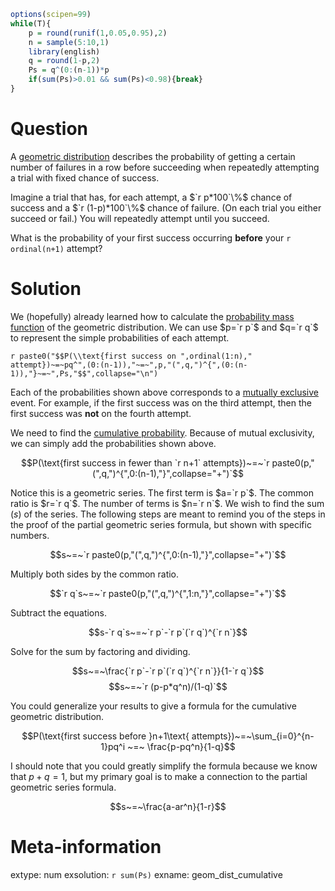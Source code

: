 ```r
options(scipen=99)
while(T){
    p = round(runif(1,0.05,0.95),2)
    n = sample(5:10,1)
    library(english)
    q = round(1-p,2)
    Ps = q^(0:(n-1))*p
    if(sum(Ps)>0.01 && sum(Ps)<0.98){break}
}

```

Question
========

A [geometric distribution](https://en.wikipedia.org/wiki/Geometric_distribution) describes the probability of getting a certain number of failures in a row before succeeding when repeatedly attempting a trial with fixed chance of success.

Imagine a trial that has, for each attempt, a $`r p*100`\%$ chance of success and a $`r (1-p)*100`\%$ chance of failure. (On each trial you either succeed or fail.) You will repeatedly attempt until you succeed.

What is the probability of your first success occurring **before** your `r ordinal(n+1)` attempt?

Solution
========

We (hopefully) already learned how to calculate the [probability mass function](https://en.wikipedia.org/wiki/Probability_mass_function) of the geometric distribution. We can use $p=`r p`$ and $q=`r q`$ to represent the simple probabilities of each attempt.

`r paste0("$$P(\\text{first success on ",ordinal(1:n)," attempt})~=~pq^",(0:(n-1)),"~=~",p,"(",q,")^{",(0:(n-1)),"}~=~",Ps,"$$",collapse="\n")`

Each of the probabilities shown above corresponds to a [mutually exclusive](https://en.wikipedia.org/wiki/Mutual_exclusivity) event. For example, if the first success was on the third attempt, then the first success was **not** on the fourth attempt.

We need to find the [cumulative probability](https://en.wikipedia.org/wiki/Cumulative_distribution_function). Because of mutual exclusivity, we can simply add the probabilities shown above.

$$P(\text{first success in fewer than `r n+1` attempts})~=~`r paste0(p,"(",q,")^{",0:(n-1),"}",collapse="+")`$$

Notice this is a geometric series. The first term is $a=`r p`$. The common ratio is $r=`r q`$. The number of terms is $n=`r n`$. We wish to find the sum ($s$) of the series. The following steps are meant to remind you of the steps in the proof of the partial geometric series formula, but shown with specific numbers.

$$s~=~`r paste0(p,"(",q,")^{",0:(n-1),"}",collapse="+")`$$

Multiply both sides by the common ratio.

$$`r q`s~=~`r paste0(p,"(",q,")^{",1:n,"}",collapse="+")`$$

Subtract the equations.

$$s-`r q`s~=~`r p`-`r p`(`r q`)^{`r n`}$$

Solve for the sum by factoring and dividing.

$$s~=~\frac{`r p`-`r p`(`r q`)^{`r n`}}{1-`r q`}$$
$$s~=~`r (p-p*q^n)/(1-q)`$$

You could generalize your results to give a formula for the cumulative geometric distribution.

$$P(\text{first success before }n+1\text{ attempts})~=~\sum_{i=0}^{n-1}pq^i ~=~ \frac{p-pq^n}{1-q}$$

I should note that you could greatly simplify the formula because we know that $p+q=1$, but my primary goal is to make a connection to the partial geometric series formula.

$$s~=~\frac{a-ar^n}{1-r}$$




Meta-information
============
extype: num
exsolution: `r sum(Ps)`
exname: geom_dist_cumulative